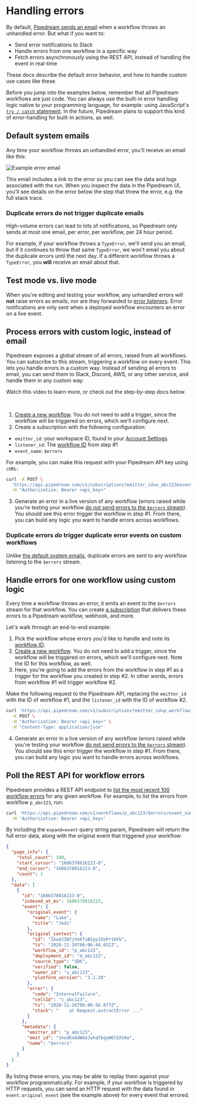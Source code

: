 # Handling errors

By default, [Pipedream sends an email](#default-system-emails) when a workflow throws an unhandled error. But what if you want to:

- Send error notifications to Slack
- Handle errors from one workflow in a specific way
- Fetch errors asynchronously using the REST API, instead of handling the event in real-time

These docs describe the default error behavior, and how to handle custom use cases like these.

Before you jump into the examples below, remember that all Pipedream workflows are just code. You can always use the built-in error handling logic native to your programming language, for example: using JavaScript's [`try / catch` statement](https://developer.mozilla.org/en-US/docs/Web/JavaScript/Reference/Statements/try...catch). In the future, Pipedream plans to support this kind of error-handling for built-in actions, as well.



## Default system emails

Any time your workflow throws an unhandled error, you'll receive an email like this:

<img src="https://res.cloudinary.com/pipedreamin/image/upload/v1656630943/docs/Screen_Shot_2022-06-29_at_6.20.42_PM_kmsjbr.png" alt="Example error email">

This email includes a link to the error so you can see the data and logs associated with the run. When you inspect the data in the Pipedream UI, you'll see details on the error below the step that threw the error, e.g. the full stack trace.

### Duplicate errors do not trigger duplicate emails

High-volume errors can lead to lots of notifications, so Pipedream only sends at most one email, per error, per workflow, per 24 hour period.

For example, if your workflow throws a `TypeError`, we'll send you an email, but if it continues to throw that same `TypeError`, we won't email you about the duplicate errors until the next day. If a different workflow throws a `TypeError`, you **will** receive an email about that.

## Test mode vs. live mode

When you're editing and testing your workflow, any unhandled errors will **not** raise errors as emails, nor are they forwarded to [error listeners](#process-errors-with-custom-logic-instead-of-email). Error notifications are only sent when a deployed workflow encounters an error on a live event.

## Process errors with custom logic, instead of email

Pipedream exposes a global stream of all errors, raised from all workflows. You can subscribe to this stream, triggering a workflow on every event. This lets you handle errors in a custom way. Instead of sending all errors to email, you can send them to Slack, Discord, AWS, or any other service, and handle them in any custom way.

Watch this video to learn more, or check out the step-by-step docs below.

<VideoPlayer src="https://www.youtube.com/embed/7qVLEys_swg" title="Sending Pipedream workflow errors to Cloudwatch"/>

<br />

1. [Create a new workflow](https://pipedream.com/@/new/build?v=2). You do not need to add a trigger, since the workflow will be triggered on errors, which we'll configure next.
2. Create a subscription with the following configuration:

- `emitter_id`: your workspace ID, found in your [Account Settings](https://pipedream.com/settings/account).
- `listener_id`: The [workflow ID](/troubleshooting/#where-do-i-find-my-workflow-s-id) from step #1
- `event_name`: `$errors`

For example, you can make this request with your Pipedream API key using `cURL`:

```bash
curl -X POST \
  'https://api.pipedream.com/v1/subscriptions?emitter_id=o_abc123&event_name=$errors&listener_id=p_abc123' \
  -H "Authorization: Bearer <api_key>"
```

3. Generate an error in a live version of any workflow (errors raised while you're testing your workflow [do not send errors to the `$errors` stream](#test-mode-vs-live-mode)). You should see this error trigger the workflow in step #1. From there, you can build any logic you want to handle errors across workflows.

### Duplicate errors _do_ trigger duplicate error events on custom workflows

Unlike [the default system emails](#duplicate-errors-do-not-trigger-duplicate-emails), duplicate errors are sent to any workflow listening to the `$errors` stream.

## Handle errors for one workflow using custom logic

Every time a workflow throws an error, it emits an event to the `$errors` stream for that workflow. You can create [a subscription](/api/rest/#listen-for-events-from-another-source-or-workflow) that delivers these errors to a Pipedream workflow, webhook, and more.

Let's walk through an end-to-end example:

1. Pick the workflow whose errors you'd like to handle and note its [workflow ID](/troubleshooting/#where-do-i-find-my-workflow-s-id).
1. [Create a new workflow](https://pipedream.com/@/new/build?v=2). You do not need to add a trigger, since the workflow will be triggered on errors, which we'll configure next. Note the ID for this workflow, as well.
1. Here, you're going to add the errors from the workflow in step #1 as a trigger for the workflow you created in step #2. In other words, errors from workflow #1 will trigger workflow #2.

Make the following request to the Pipedream API, replacing the `emitter_id` with the ID of workflow #1, and the `listener_id` with the ID of workflow #2.

```bash
curl 'https://api.pipedream.com/v1/subscriptions?emitter_id=p_workflow1&listener_id=p_workflow2&event_name=$errors' \
  -X POST \
  -H "Authorization: Bearer <api_key>" \
  -H "Content-Type: application/json"
```

4. Generate an error in a live version of any workflow (errors raised while you're testing your workflow [do not send errors to the `$errors` stream](#test-mode-vs-live-mode)). You should see this error trigger the workflow in step #1. From there, you can build any logic you want to handle errors across workflows.

## Poll the REST API for workflow errors

Pipedream provides a REST API endpoint to [list the most recent 100 workflow errors](/api/rest/#get-workflow-errors) for any given workflow. For example, to list the errors from workflow `p_abc123`, run:

```bash
curl 'https://api.pipedream.com/v1/workflows/p_abc123/$errors/event_summaries?expand=event' \
  -H 'Authorization: Bearer <api_key>'
```

By including the `expand=event` query string param, Pipedream will return the full error data, along with the original event that triggered your workflow:

```json
{
  "page_info": {
    "total_count": 100,
    "start_cursor": "1606370816223-0",
    "end_cursor": "1606370816223-0",
    "count": 1
  },
  "data": [
    {
      "id": "1606370816223-0",
      "indexed_at_ms": 1606370816223,
      "event": {
        "original_event": {
          "name": "Luke",
          "title": "Jedi"
        },
        "original_context": {
          "id": "1kodJIW7jVnKfvB2yp1OoPrtbFk",
          "ts": "2020-11-26T06:06:44.652Z",
          "workflow_id": "p_abc123",
          "deployment_id": "d_abc123",
          "source_type": "SDK",
          "verified": false,
          "owner_id": "u_abc123",
          "platform_version": "3.1.20"
        },
        "error": {
          "code": "InternalFailure",
          "cellId": "c_abc123",
          "ts": "2020-11-26T06:06:56.077Z",
          "stack": "    at Request.extractError ..."
        }
      },
      "metadata": {
        "emitter_id": "p_abc123",
        "emit_id": "1kodKnAdWGeJyhqYbqyW6lEXVAo",
        "name": "$errors"
      }
    }
  ]
}
```

By listing these errors, you may be able to replay them against your workflow programmatically. For example, if your workflow is triggered by HTTP requests, you can send an HTTP request with the data found in `event.original_event` (see the example above) for every event that errored.
